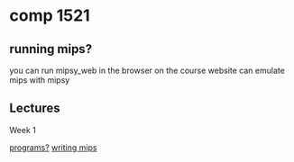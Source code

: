 = comp 1521 =

== running mips? ==
you can run mipsy_web in the browser on the course website
can emulate mips with mipsy

== Lectures ==
Week 1

[[notes/programs.wiki|programs?]]
[[notes/writing_mips.wiki|writing mips]]
